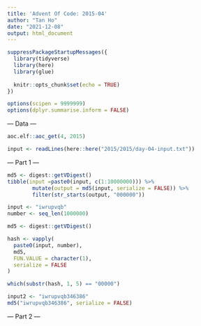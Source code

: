 ```yaml
---
title: 'Advent Of Code: 2015-04'
author: "Tan Ho"
date: "2021-12-08"
output: html_document
---
```


```r
suppressPackageStartupMessages({
  library(tidyverse)
  library(here)
  library(glue)
  
  knitr::opts_chunk$set(echo = TRUE)
})

options(scipen = 9999999)
options(dplyr.summarise.inform = FALSE)
```

--- Data ---

```r
aoc.elf::aoc_get(4, 2015)
```

```r
input <- readLines(here::here("2015/2015/day-04-input.txt"))
```

--- Part 1 ---

```r
md5 <- digest::getVDigest()
tibble(input =paste0(input, c(1:10000000))) %>% 
        mutate(output = md5(input, serialize = FALSE)) %>% 
        filter(str_starts(output, "000000"))
```


```r
input <- "iwrupvqb"
number <- seq_len(1000000)

md5 <- digest::getVDigest()

hash <- vapply(
  paste0(input, number),
  md5,
  FUN.VALUE = character(1),
  serialize = FALSE
)

which(substr(hash, 1, 5) == "00000")
```

```r
input2 <- "iwrupvqb346386"
md5("iwrupvqb346386", serialize = FALSE)
```

--- Part 2 ---

```r

```


